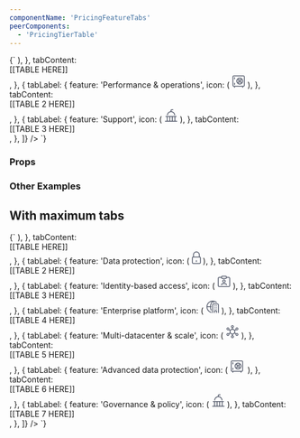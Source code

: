 ```yaml
---
componentName: 'PricingFeatureTabs'
peerComponents:
  - 'PricingTierTable'
---
```


<LiveComponent>
  {`
    <PricingFeatureTabs
      features={[
        {
          tabLabel: {
            feature: 'Self-service infrastructure',
            icon: (
              <svg width="24" height="24" viewBox="0 0 24 24" fill="none" xmlns="http://www.w3.org/2000/svg">
                <path fill-rule="evenodd" clip-rule="evenodd" d="M12 0.5C10.6193 0.5 9.5 1.61929 9.5 3C9.5 4.11937 10.2357 5.06692 11.2499 5.38552V7.05589C9.92107 7.25582 8.76407 7.97873 7.99456 9.00681L6.26369 8.06238C6.41528 7.73995 6.5 7.37987 6.5 7C6.5 5.61929 5.38071 4.5 4 4.5C2.61929 4.5 1.5 5.61929 1.5 7C1.5 8.38071 2.61929 9.5 4 9.5C4.43597 9.5 4.84587 9.3884 5.2027 9.19222L7.28615 10.329C7.10072 10.8521 6.9999 11.4148 6.9999 12C6.9999 12.6154 7.11139 13.2059 7.31552 13.7516L5.54848 15.0372C5.12267 14.7008 4.58478 14.5 4 14.5C2.61929 14.5 1.5 15.6193 1.5 17C1.5 18.3807 2.61929 19.5 4 19.5C5.38071 19.5 6.5 18.3807 6.5 17C6.5 16.7486 6.4629 16.5059 6.39389 16.2771L8.05315 15.0699C8.82218 16.0572 9.95438 16.7492 11.2499 16.9441V18.6145C10.2357 18.9331 9.5 19.8806 9.5 21C9.5 22.3807 10.6193 23.5 12 23.5C13.3807 23.5 14.5 22.3807 14.5 21C14.5 19.8806 13.7642 18.933 12.7499 18.6144V16.9441C14.0454 16.7492 15.1776 16.0572 15.9466 15.0699L17.6061 16.2772C17.5371 16.506 17.5 16.7487 17.5 17C17.5 18.3807 18.6193 19.5 20 19.5C21.3807 19.5 22.5 18.3807 22.5 17C22.5 15.6193 21.3807 14.5 20 14.5C19.4152 14.5 18.8772 14.7008 18.4514 15.0372L16.6843 13.7516C16.8884 13.2059 16.9999 12.6154 16.9999 12C16.9999 11.4148 16.8991 10.8521 16.7136 10.329L18.7972 9.19217C19.154 9.38838 19.564 9.5 20 9.5C21.3807 9.5 22.5 8.38071 22.5 7C22.5 5.61929 21.3807 4.5 20 4.5C18.6193 4.5 17.5 5.61929 17.5 7C17.5 7.37983 17.5847 7.73988 17.7363 8.06229L16.0052 9.00681C15.2357 7.97873 14.0787 7.25582 12.7499 7.05589V5.38558C13.7642 5.06705 14.5 4.11945 14.5 3C14.5 1.61929 13.3807 0.5 12 0.5ZM11 3C11 2.44772 11.4477 2 12 2C12.5523 2 13 2.44772 13 3C13 3.55228 12.5523 4 12 4C11.4477 4 11 3.55228 11 3ZM4 6C3.44772 6 3 6.44772 3 7C3 7.55228 3.44772 8 4 8C4.55228 8 5 7.55228 5 7C5 6.44772 4.55228 6 4 6ZM4 16C3.44772 16 3 16.4477 3 17C3 17.5523 3.44772 18 4 18C4.55228 18 5 17.5523 5 17C5 16.4477 4.55228 16 4 16ZM11 21C11 20.4477 11.4477 20 12 20C12.5523 20 13 20.4477 13 21C13 21.5523 12.5523 22 12 22C11.4477 22 11 21.5523 11 21ZM20 16C19.4477 16 19 16.4477 19 17C19 17.5523 19.4477 18 20 18C20.5523 18 21 17.5523 21 17C21 16.4477 20.5523 16 20 16ZM20 6C19.4477 6 19 6.44772 19 7C19 7.55228 19.4477 8 20 8C20.5523 8 21 7.55228 21 7C21 6.44772 20.5523 6 20 6ZM8.91044 10.3534C9.50063 9.24888 10.6634 8.5 11.9999 8.5C13.3364 8.5 14.4992 9.24888 15.0894 10.3534C15.3512 10.8434 15.4999 11.4032 15.4999 12C15.4999 12.5968 15.3512 13.1566 15.0894 13.6466C14.4992 14.7511 13.3364 15.5 11.9999 15.5C10.6634 15.5 9.50063 14.7511 8.91044 13.6466C8.64864 13.1566 8.4999 12.5968 8.4999 12C8.4999 11.4032 8.64864 10.8434 8.91044 10.3534Z" fill="#5B6171"/>
              </svg>
            ),
          },
          tabContent: <div>[[TABLE HERE]]</div>,
        },
        {
          tabLabel: {
            feature: 'Performance & operations',
            icon: (
              <svg
                width="24"
                height="24"
                viewBox="0 0 24 24"
                fill="none"
                xmlns="http://www.w3.org/2000/svg"
              >
                <path
                  fill-rule="evenodd"
                  clip-rule="evenodd"
                  d="M8 12C8 8.68629 10.6863 6 14 6C17.3137 6 20 8.68629 20 12C20 15.3137 17.3137 18 14 18C10.6863 18 8 15.3137 8 12ZM10.3319 9.3926C9.80809 10.1282 9.5 11.0281 9.5 12C9.5 12.9719 9.80809 13.8718 10.3319 14.6074L11.7829 13.1564C11.6022 12.8106 11.5 12.4172 11.5 12C11.5 11.5828 11.6022 11.1894 11.7829 10.8436L10.3319 9.3926ZM11.3926 8.33194L12.8436 9.78295C13.1894 9.60221 13.5828 9.5 14 9.5C14.4172 9.5 14.8106 9.60221 15.1564 9.78295L16.6074 8.33194C15.8718 7.80809 14.9719 7.5 14 7.5C13.0281 7.5 12.1282 7.80809 11.3926 8.33194ZM12.8436 14.2171L11.3926 15.6681C12.1282 16.1919 13.0281 16.5 14 16.5C14.9719 16.5 15.8718 16.1919 16.6074 15.6681L15.1564 14.2171C14.8106 14.3978 14.4172 14.5 14 14.5C13.5828 14.5 13.1894 14.3978 12.8436 14.2171ZM18.5 12C18.5 12.9719 18.1919 13.8718 17.6681 14.6074L16.2171 13.1564C16.3978 12.8106 16.5 12.4172 16.5 12C16.5 11.5828 16.3978 11.1894 16.2171 10.8436L17.6681 9.3926C18.1919 10.1282 18.5 11.0281 18.5 12ZM13 12C13 11.4477 13.4477 11 14 11C14.5523 11 15 11.4477 15 12C15 12.5523 14.5523 13 14 13C13.4477 13 13 12.5523 13 12Z"
                  fill="#5B6171"
                />
                <path
                  d="M4.75 5C5.16421 5 5.5 5.33579 5.5 5.75V8.25C5.5 8.66421 5.16421 9 4.75 9C4.33579 9 4 8.66421 4 8.25L4 5.75C4 5.33579 4.33579 5 4.75 5Z"
                  fill="#5B6171"
                />
                <path
                  d="M5.5 15.75C5.5 15.3358 5.16421 15 4.75 15C4.33579 15 4 15.3358 4 15.75L4 18.25C4 18.6642 4.33579 19 4.75 19C5.16421 19 5.5 18.6642 5.5 18.25V15.75Z"
                  fill="#5B6171"
                />
                <path
                  fill-rule="evenodd"
                  clip-rule="evenodd"
                  d="M1 4.75C1 3.23122 2.23122 2 3.75 2H20.25C21.7688 2 23 3.23122 23 4.75V19.25C23 20.7688 21.7688 22 20.25 22H20.125V23C20.125 23.4832 19.7332 23.875 19.25 23.875C18.7668 23.875 18.375 23.4832 18.375 23V22H5.625V23C5.625 23.4832 5.23325 23.875 4.75 23.875C4.26675 23.875 3.875 23.4832 3.875 23V22H3.75C2.23122 22 1 20.7688 1 19.25V4.75ZM3.75 3.5C3.05964 3.5 2.5 4.05964 2.5 4.75V19.25C2.5 19.9404 3.05964 20.5 3.75 20.5H20.25C20.9404 20.5 21.5 19.9404 21.5 19.25V4.75C21.5 4.05964 20.9404 3.5 20.25 3.5H3.75Z"
                  fill="#5B6171"
                />
              </svg>
            ),
          },
          tabContent: <div>[[TABLE 2 HERE]]</div>,
        },
        {
          tabLabel: {
            feature: 'Support',
            icon: (
              <svg
                width="24"
                height="24"
                viewBox="0 0 24 24"
                fill="none"
                xmlns="http://www.w3.org/2000/svg"
              >
                <path
                  d="M11.25 2.75C11.25 1.7835 12.0335 1 13 1H15.25C15.6642 1 16 1.33579 16 1.75C16 2.16421 15.6642 2.5 15.25 2.5H13C12.8619 2.5 12.75 2.61193 12.75 2.75V4.5C12.75 4.51282 12.7497 4.52556 12.749 4.53822C16.2187 4.8943 18.9628 7.69687 19.2289 11.1929C19.2603 11.6059 18.951 11.9662 18.5379 11.9976C18.1249 12.0291 17.7646 11.7197 17.7332 11.3067C17.5073 8.33859 15.0264 6 12 6C8.97359 6 6.49267 8.33859 6.26679 11.3067C6.23536 11.7197 5.87506 12.0291 5.46205 11.9976C5.04903 11.9662 4.73969 11.6059 4.77112 11.1929C5.03717 7.69686 7.78133 4.8943 11.251 4.53822C11.2503 4.52556 11.25 4.51282 11.25 4.5V2.75Z"
                  fill="#5B6171"
                />
                <path
                  fill-rule="evenodd"
                  clip-rule="evenodd"
                  d="M2 13.75C2 13.3358 2.33579 13 2.75 13H21.25C21.6642 13 22 13.3358 22 13.75C22 14.1642 21.6642 14.5 21.25 14.5H19.5V21.5H22.25C22.6642 21.5 23 21.8358 23 22.25C23 22.6642 22.6642 23 22.25 23H1.75C1.33579 23 1 22.6642 1 22.25C1 21.8358 1.33579 21.5 1.75 21.5H4.5L4.5 14.5H2.75C2.33579 14.5 2 14.1642 2 13.75ZM6 21.5H9L9 14.5H6L6 21.5ZM13.5 21.5V14.5H10.5V21.5H13.5ZM15 21.5H18V14.5H15V21.5Z"
                  fill="#5B6171"
                />
              </svg>
            ),
          },
          tabContent: <div>[[TABLE 3 HERE]]</div>,
        },
      ]}
    />
  `}
</LiveComponent>

### Props
<PropsTable props={componentProps} />

### Other Examples
## With maximum tabs
<LiveComponent>
  {`
    <PricingFeatureTabs
      features={[
        {
          tabLabel: {
            feature: 'Secrets management',
            icon: (
              <svg width="24" height="24" viewBox="0 0 24 24" fill="none" xmlns="http://www.w3.org/2000/svg">
                <path fill-rule="evenodd" clip-rule="evenodd" d="M13.8804 5.8769C14.4484 5.30886 15.2024 5 16.0015 5C16.3977 5 16.7854 5.07869 17.149 5.23028C18.2692 5.69772 19 6.78356 19 8.00326C19 8.78989 18.6791 9.55859 18.1252 10.1172C17.5603 10.6868 16.8019 11 16.0015 11C14.7817 11 13.6968 10.2686 13.2298 9.14824L13.2288 9.1459C12.766 8.02477 13.0162 6.73784 13.8804 5.8769ZM14.9407 6.93789C15.2252 6.65323 15.5968 6.5 16.0015 6.5C16.1972 6.5 16.389 6.53862 16.5719 6.61481C17.1373 6.85086 17.5 7.39315 17.5 8.00326C17.5 8.38878 17.3393 8.77945 17.0601 9.06097C16.779 9.34442 16.405 9.5 16.0015 9.5C15.3928 9.5 14.8511 9.13791 14.6148 8.57232C14.3821 8.0072 14.5093 7.3674 14.9394 6.93923L14.9407 6.93789Z" fill="#5B6171"/>
                <path fill-rule="evenodd" clip-rule="evenodd" d="M14.3068 1.06813C14.6468 1.02124 14.9908 1 15.3281 1C17.3769 1 19.3082 1.79875 20.7568 3.24706C22.4363 4.92973 23.2482 7.33566 22.9332 9.69108L22.933 9.69221C22.6144 12.0472 21.1956 14.1558 19.1325 15.334C17.9734 15.9957 16.657 16.3464 15.3216 16.3464C14.4463 16.3464 13.5891 16.1981 12.7694 15.9092L11.7294 16.949C11.5035 17.1852 11.1899 17.3181 10.8655 17.3181H9.60068V18.3921L9.60052 18.4076C9.59327 18.7574 9.45539 19.0826 9.21789 19.3337L9.21073 19.3413C8.95176 19.6075 8.5975 19.749 8.2404 19.749H7.15626V20.9691C7.16695 21.2922 7.0462 21.5992 6.82481 21.8358C6.82114 21.8398 6.81743 21.8436 6.81368 21.8475C6.8116 21.8496 6.8095 21.8517 6.80738 21.8539L5.88068 22.7804C5.74004 22.921 5.5493 23 5.35041 23H1.75C1.33579 23 1 22.6642 1 22.25V18.6342C1 18.4352 1.07904 18.2445 1.21973 18.1038L8.08886 11.2361C7.35311 9.14539 7.55505 6.80144 8.66144 4.8674C9.84258 2.80247 11.9509 1.38369 14.3068 1.06813ZM14.5104 2.55424C14.7769 2.51744 15.0525 2.5 15.3281 2.5C16.9794 2.5 18.5289 3.14105 19.6958 4.30736C21.0451 5.65929 21.6996 7.59926 21.4464 9.49221C21.1899 11.3852 20.045 13.0855 18.3887 14.0314C17.4554 14.5642 16.3952 14.8464 15.3216 14.8464C14.4957 14.8464 13.69 14.6826 12.9248 14.3622C12.8226 14.3194 12.7132 14.2975 12.6028 14.2975C12.3506 14.2975 12.1556 14.4018 12.0209 14.5365L10.739 15.8181H9.13481C8.55672 15.8181 8.10068 16.2887 8.10068 16.8522V18.249H6.69039C6.11258 18.249 5.65626 18.7194 5.65626 19.2831V20.8836L5.0398 21.5H2.5V18.9449L9.45522 11.9912C9.68204 11.7643 9.7756 11.4063 9.63416 11.0762C8.89293 9.31246 9.01492 7.27032 9.96346 5.6122C10.913 3.95214 12.6143 2.8078 14.5072 2.55468L14.5104 2.55424Z" fill="#5B6171"/>
              </svg>
            ),
          },
          tabContent: <div>[[TABLE HERE]]</div>,
        },
        {
          tabLabel: {
            feature: 'Data protection',
            icon: (
              <svg width="16" height="22" viewBox="0 0 16 22" fill="none" xmlns="http://www.w3.org/2000/svg">
                <path d="M8 15.25C8.41421 15.25 8.75 15.5858 8.75 16V18C8.75 18.4142 8.41421 18.75 8 18.75C7.58579 18.75 7.25 18.4142 7.25 18V16C7.25 15.5858 7.58579 15.25 8 15.25Z" fill="#5B6171"/>
                <path fill-rule="evenodd" clip-rule="evenodd" d="M2 9.10352V5.75C2 4.21287 2.64149 2.74656 3.77045 1.67136C4.89816 0.597351 6.42019 0 8 0C9.57981 0 11.1018 0.597351 12.2296 1.67136C13.3585 2.74656 14 4.21287 14 5.75V9.10352C15.1543 9.42998 16 10.4912 16 11.75V19.25C16 20.7688 14.7688 22 13.25 22H2.75C1.23122 22 0 20.7688 0 19.25V11.75C0 10.4912 0.845748 9.42998 2 9.10352ZM4.80493 2.75757C5.64635 1.95622 6.79504 1.5 8 1.5C9.20496 1.5 10.3536 1.95622 11.1951 2.75757C12.0352 3.55774 12.5 4.63496 12.5 5.75V9H3.5V5.75C3.5 4.63496 3.96475 3.55774 4.80493 2.75757ZM13.25 10.5H2.75C2.05964 10.5 1.5 11.0596 1.5 11.75V19.25C1.5 19.9404 2.05964 20.5 2.75 20.5H13.25C13.9404 20.5 14.5 19.9404 14.5 19.25V11.75C14.5 11.0596 13.9404 10.5 13.25 10.5Z" fill="#5B6171"/>
              </svg>
            ),
          },
          tabContent: <div>[[TABLE 2 HERE]]</div>,
        },
        {
          tabLabel: {
            feature: 'Identity-based access',
            icon: (
              <svg width="24" height="24" viewBox="0 0 24 24" fill="none" xmlns="http://www.w3.org/2000/svg">
                <path d="M7.85837 14.7896C8.40054 14.2794 9.12668 14 9.875 14H14.125C14.8733 14 15.5995 14.2794 16.1416 14.7896C16.6853 15.3014 17 16.0055 17 16.75V17.25C17 17.6642 16.6642 18 16.25 18C15.8358 18 15.5 17.6642 15.5 17.25V16.75C15.5 16.4337 15.3669 16.1204 15.1136 15.8819C14.8587 15.6421 14.5038 15.5 14.125 15.5H9.875C9.49615 15.5 9.14128 15.6421 8.88642 15.8819C8.6331 16.1204 8.5 16.4337 8.5 16.75V17.25C8.5 17.6642 8.16421 18 7.75 18C7.33579 18 7 17.6642 7 17.25V16.75C7 16.0055 7.31466 15.3014 7.85837 14.7896Z" fill="#5B6171"/>
                <path fill-rule="evenodd" clip-rule="evenodd" d="M12 7.5C10.3431 7.5 9 8.84315 9 10.5C9 12.1569 10.3431 13.5 12 13.5C13.6569 13.5 15 12.1569 15 10.5C15 8.84315 13.6569 7.5 12 7.5ZM10.5 10.5C10.5 9.67157 11.1716 9 12 9C12.8284 9 13.5 9.67157 13.5 10.5C13.5 11.3284 12.8284 12 12 12C11.1716 12 10.5 11.3284 10.5 10.5Z" fill="#5B6171"/>
                <path fill-rule="evenodd" clip-rule="evenodd" d="M8.75 1C7.7835 1 7 1.7835 7 2.75V3H3.75C2.23122 3 1 4.23122 1 5.75V18.25C1 19.7688 2.23122 21 3.75 21H20.25C21.7688 21 23 19.7688 23 18.25V5.75C23 4.23122 21.7688 3 20.25 3H17V2.75C17 1.7835 16.2165 1 15.25 1H8.75ZM17 4.5H20.25C20.9404 4.5 21.5 5.05964 21.5 5.75V18.25C21.5 18.9404 20.9404 19.5 20.25 19.5H3.75C3.05964 19.5 2.5 18.9404 2.5 18.25V5.75C2.5 5.05964 3.05964 4.5 3.75 4.5H7V4.75C7 5.7165 7.7835 6.5 8.75 6.5H15.25C16.2165 6.5 17 5.7165 17 4.75V4.5ZM8.5 4.75C8.5 4.88807 8.61193 5 8.75 5H15.25C15.3881 5 15.5 4.88807 15.5 4.75V2.75C15.5 2.61193 15.3881 2.5 15.25 2.5H8.75C8.61193 2.5 8.5 2.61193 8.5 2.75V4.75Z" fill="#5B6171"/>
              </svg>
            ),
          },
          tabContent: <div>[[TABLE 3 HERE]]</div>,
        },
        {
          tabLabel: {
            feature: 'Enterprise platform',
            icon: (
              <svg width="24" height="24" viewBox="0 0 24 24" fill="none" xmlns="http://www.w3.org/2000/svg">
                <path fill-rule="evenodd" clip-rule="evenodd" d="M13.6731 2.64676C15.3927 2.95213 16.9517 3.72 18.2184 4.81775C18.5314 5.08903 19.0051 5.05518 19.2764 4.74215C19.5476 4.42913 19.5138 3.95546 19.2008 3.68419C17.2716 2.01239 14.7531 1 12 1C5.92487 1 1 5.92487 1 12C1 17.0558 4.4102 21.3132 9.05447 22.601C9.45362 22.7117 9.86692 22.4778 9.9776 22.0787C10.0883 21.6795 9.85444 21.2662 9.45528 21.1555C5.59784 20.0859 2.72782 16.6433 2.51293 12.5H7.267C7.36387 14.47 7.8056 16.3924 8.55853 18.1802C8.7193 18.5619 9.15909 18.741 9.54083 18.5802C9.92257 18.4195 10.1017 17.9797 9.94092 17.5979C9.26515 15.9934 8.8645 14.2687 8.76899 12.5H9.25C9.66421 12.5 10 12.1642 10 11.75C10 11.3358 9.66421 11 9.25 11H8.8042C9.06148 8.03876 10.1747 5.22331 12 2.91572C12.4318 3.46161 12.8237 4.03593 13.174 4.63392C13.3833 4.99135 13.8427 5.1114 14.2002 4.90207C14.5576 4.69274 14.6777 4.23329 14.4683 3.87587C14.2219 3.45518 13.9567 3.04501 13.6731 2.64676ZM10.3268 2.64688C6.19937 3.38029 2.99359 6.77886 2.552 11H7.29905C7.53793 7.97967 8.58789 5.0891 10.3268 2.64688Z" fill="#5B6171"/>
                <path d="M11 8.75C11 7.23122 12.2312 6 13.75 6H20.25C21.7688 6 23 7.23122 23 8.75V22.25C23 22.6642 22.6642 23 22.25 23C21.8358 23 21.5 22.6642 21.5 22.25V8.75C21.5 8.05964 20.9404 7.5 20.25 7.5H13.75C13.0596 7.5 12.5 8.05964 12.5 8.75V22.25C12.5 22.6642 12.1642 23 11.75 23C11.3358 23 11 22.6642 11 22.25V8.75Z" fill="#5B6171"/>
                <path d="M15.75 18C15.0596 18 14.5 18.5596 14.5 19.25V22.25C14.5 22.6642 14.8358 23 15.25 23C15.6642 23 16 22.6642 16 22.25V19.5H18V22.25C18 22.6642 18.3358 23 18.75 23C19.1642 23 19.5 22.6642 19.5 22.25V19.25C19.5 18.5596 18.9404 18 18.25 18H15.75Z" fill="#5B6171"/>
                <path d="M14.5 12.75C14.5 12.3358 14.8358 12 15.25 12H15.75C16.1642 12 16.5 12.3358 16.5 12.75C16.5 13.1642 16.1642 13.5 15.75 13.5H15.25C14.8358 13.5 14.5 13.1642 14.5 12.75Z" fill="#5B6171"/>
                <path d="M18.25 12C17.8358 12 17.5 12.3358 17.5 12.75C17.5 13.1642 17.8358 13.5 18.25 13.5H18.75C19.1642 13.5 19.5 13.1642 19.5 12.75C19.5 12.3358 19.1642 12 18.75 12H18.25Z" fill="#5B6171"/>
                <path d="M14.5 9.75C14.5 9.33579 14.8358 9 15.25 9H15.75C16.1642 9 16.5 9.33579 16.5 9.75C16.5 10.1642 16.1642 10.5 15.75 10.5H15.25C14.8358 10.5 14.5 10.1642 14.5 9.75Z" fill="#5B6171"/>
                <path d="M18.25 9C17.8358 9 17.5 9.33579 17.5 9.75C17.5 10.1642 17.8358 10.5 18.25 10.5H18.75C19.1642 10.5 19.5 10.1642 19.5 9.75C19.5 9.33579 19.1642 9 18.75 9H18.25Z" fill="#5B6171"/>
                <path d="M14.5 15.75C14.5 15.3358 14.8358 15 15.25 15H15.75C16.1642 15 16.5 15.3358 16.5 15.75C16.5 16.1642 16.1642 16.5 15.75 16.5H15.25C14.8358 16.5 14.5 16.1642 14.5 15.75Z" fill="#5B6171"/>
                <path d="M18.25 15C17.8358 15 17.5 15.3358 17.5 15.75C17.5 16.1642 17.8358 16.5 18.25 16.5H18.75C19.1642 16.5 19.5 16.1642 19.5 15.75C19.5 15.3358 19.1642 15 18.75 15H18.25Z" fill="#5B6171"/>
              </svg>
            ),
          },
          tabContent: <div>[[TABLE 4 HERE]]</div>,
        },
        {
          tabLabel: {
            feature: 'Multi-datacenter & scale',
            icon: (
              <svg width="24" height="24" viewBox="0 0 24 24" fill="none" xmlns="http://www.w3.org/2000/svg">
                <path fill-rule="evenodd" clip-rule="evenodd" d="M12 0.5C10.6193 0.5 9.5 1.61929 9.5 3C9.5 4.11937 10.2357 5.06692 11.2499 5.38552V7.05589C9.92107 7.25582 8.76407 7.97873 7.99456 9.00681L6.26369 8.06238C6.41528 7.73995 6.5 7.37987 6.5 7C6.5 5.61929 5.38071 4.5 4 4.5C2.61929 4.5 1.5 5.61929 1.5 7C1.5 8.38071 2.61929 9.5 4 9.5C4.43597 9.5 4.84587 9.3884 5.2027 9.19222L7.28615 10.329C7.10072 10.8521 6.9999 11.4148 6.9999 12C6.9999 12.6154 7.11139 13.2059 7.31552 13.7516L5.54848 15.0372C5.12267 14.7008 4.58478 14.5 4 14.5C2.61929 14.5 1.5 15.6193 1.5 17C1.5 18.3807 2.61929 19.5 4 19.5C5.38071 19.5 6.5 18.3807 6.5 17C6.5 16.7486 6.4629 16.5059 6.39389 16.2771L8.05315 15.0699C8.82218 16.0572 9.95438 16.7492 11.2499 16.9441V18.6145C10.2357 18.9331 9.5 19.8806 9.5 21C9.5 22.3807 10.6193 23.5 12 23.5C13.3807 23.5 14.5 22.3807 14.5 21C14.5 19.8806 13.7642 18.933 12.7499 18.6144V16.9441C14.0454 16.7492 15.1776 16.0572 15.9466 15.0699L17.6061 16.2772C17.5371 16.506 17.5 16.7487 17.5 17C17.5 18.3807 18.6193 19.5 20 19.5C21.3807 19.5 22.5 18.3807 22.5 17C22.5 15.6193 21.3807 14.5 20 14.5C19.4152 14.5 18.8772 14.7008 18.4514 15.0372L16.6843 13.7516C16.8884 13.2059 16.9999 12.6154 16.9999 12C16.9999 11.4148 16.8991 10.8521 16.7136 10.329L18.7972 9.19217C19.154 9.38838 19.564 9.5 20 9.5C21.3807 9.5 22.5 8.38071 22.5 7C22.5 5.61929 21.3807 4.5 20 4.5C18.6193 4.5 17.5 5.61929 17.5 7C17.5 7.37983 17.5847 7.73988 17.7363 8.06229L16.0052 9.00681C15.2357 7.97873 14.0787 7.25582 12.7499 7.05589V5.38558C13.7642 5.06705 14.5 4.11945 14.5 3C14.5 1.61929 13.3807 0.5 12 0.5ZM11 3C11 2.44772 11.4477 2 12 2C12.5523 2 13 2.44772 13 3C13 3.55228 12.5523 4 12 4C11.4477 4 11 3.55228 11 3ZM4 6C3.44772 6 3 6.44772 3 7C3 7.55228 3.44772 8 4 8C4.55228 8 5 7.55228 5 7C5 6.44772 4.55228 6 4 6ZM4 16C3.44772 16 3 16.4477 3 17C3 17.5523 3.44772 18 4 18C4.55228 18 5 17.5523 5 17C5 16.4477 4.55228 16 4 16ZM11 21C11 20.4477 11.4477 20 12 20C12.5523 20 13 20.4477 13 21C13 21.5523 12.5523 22 12 22C11.4477 22 11 21.5523 11 21ZM20 16C19.4477 16 19 16.4477 19 17C19 17.5523 19.4477 18 20 18C20.5523 18 21 17.5523 21 17C21 16.4477 20.5523 16 20 16ZM20 6C19.4477 6 19 6.44772 19 7C19 7.55228 19.4477 8 20 8C20.5523 8 21 7.55228 21 7C21 6.44772 20.5523 6 20 6ZM8.91044 10.3534C9.50063 9.24888 10.6634 8.5 11.9999 8.5C13.3364 8.5 14.4992 9.24888 15.0894 10.3534C15.3512 10.8434 15.4999 11.4032 15.4999 12C15.4999 12.5968 15.3512 13.1566 15.0894 13.6466C14.4992 14.7511 13.3364 15.5 11.9999 15.5C10.6634 15.5 9.50063 14.7511 8.91044 13.6466C8.64864 13.1566 8.4999 12.5968 8.4999 12C8.4999 11.4032 8.64864 10.8434 8.91044 10.3534Z" fill="#5B6171"/>
              </svg>
            ),
          },
          tabContent: <div>[[TABLE 5 HERE]]</div>,
        },
        {
          tabLabel: {
            feature: 'Advanced data protection',
            icon: (
              <svg width="27" height="24" viewBox="0 0 27 24" fill="none" xmlns="http://www.w3.org/2000/svg">
                <path fill-rule="evenodd" clip-rule="evenodd" d="M8 12C8 8.68629 10.6863 6 14 6C17.3137 6 20 8.68629 20 12C20 15.3137 17.3137 18 14 18C10.6863 18 8 15.3137 8 12ZM10.3319 9.3926C9.80809 10.1282 9.5 11.0281 9.5 12C9.5 12.9719 9.80809 13.8718 10.3319 14.6074L11.7829 13.1564C11.6022 12.8106 11.5 12.4172 11.5 12C11.5 11.5828 11.6022 11.1894 11.7829 10.8436L10.3319 9.3926ZM11.3926 8.33194L12.8436 9.78295C13.1894 9.60221 13.5828 9.5 14 9.5C14.4172 9.5 14.8106 9.60221 15.1564 9.78295L16.6074 8.33194C15.8718 7.80809 14.9719 7.5 14 7.5C13.0281 7.5 12.1282 7.80809 11.3926 8.33194ZM12.8436 14.2171L11.3926 15.6681C12.1282 16.1919 13.0281 16.5 14 16.5C14.9719 16.5 15.8718 16.1919 16.6074 15.6681L15.1564 14.2171C14.8106 14.3978 14.4172 14.5 14 14.5C13.5828 14.5 13.1894 14.3978 12.8436 14.2171ZM18.5 12C18.5 12.9719 18.1919 13.8718 17.6681 14.6074L16.2171 13.1564C16.3978 12.8106 16.5 12.4172 16.5 12C16.5 11.5828 16.3978 11.1894 16.2171 10.8436L17.6681 9.3926C18.1919 10.1282 18.5 11.0281 18.5 12ZM13 12C13 11.4477 13.4477 11 14 11C14.5523 11 15 11.4477 15 12C15 12.5523 14.5523 13 14 13C13.4477 13 13 12.5523 13 12Z" fill="#5B6171"/>
                <path d="M4.75 5C5.16421 5 5.5 5.33579 5.5 5.75V8.25C5.5 8.66421 5.16421 9 4.75 9C4.33579 9 4 8.66421 4 8.25L4 5.75C4 5.33579 4.33579 5 4.75 5Z" fill="#5B6171"/>
                <path d="M5.5 15.75C5.5 15.3358 5.16421 15 4.75 15C4.33579 15 4 15.3358 4 15.75L4 18.25C4 18.6642 4.33579 19 4.75 19C5.16421 19 5.5 18.6642 5.5 18.25V15.75Z" fill="#5B6171"/>
                <path fill-rule="evenodd" clip-rule="evenodd" d="M1 4.75C1 3.23122 2.23122 2 3.75 2H20.25C21.7688 2 23 3.23122 23 4.75V19.25C23 20.7688 21.7688 22 20.25 22H20.125V23C20.125 23.4832 19.7332 23.875 19.25 23.875C18.7668 23.875 18.375 23.4832 18.375 23V22H5.625V23C5.625 23.4832 5.23325 23.875 4.75 23.875C4.26675 23.875 3.875 23.4832 3.875 23V22H3.75C2.23122 22 1 20.7688 1 19.25V4.75ZM3.75 3.5C3.05964 3.5 2.5 4.05964 2.5 4.75V19.25C2.5 19.9404 3.05964 20.5 3.75 20.5H20.25C20.9404 20.5 21.5 19.9404 21.5 19.25V4.75C21.5 4.05964 20.9404 3.5 20.25 3.5H3.75Z" fill="#5B6171"/>
              </svg>
            ),
          },
          tabContent: <div>[[TABLE 6 HERE]]</div>,
        },
        {
          tabLabel: {
            feature: 'Governance & policy',
            icon: (
              <svg width="24" height="24" viewBox="0 0 24 24" fill="none" xmlns="http://www.w3.org/2000/svg">
                <path d="M11.25 2.75C11.25 1.7835 12.0335 1 13 1H15.25C15.6642 1 16 1.33579 16 1.75C16 2.16421 15.6642 2.5 15.25 2.5H13C12.8619 2.5 12.75 2.61193 12.75 2.75V4.5C12.75 4.51282 12.7497 4.52556 12.749 4.53822C16.2187 4.8943 18.9628 7.69687 19.2289 11.1929C19.2603 11.6059 18.951 11.9662 18.5379 11.9976C18.1249 12.0291 17.7646 11.7197 17.7332 11.3067C17.5073 8.33859 15.0264 6 12 6C8.97359 6 6.49267 8.33859 6.26679 11.3067C6.23536 11.7197 5.87506 12.0291 5.46205 11.9976C5.04903 11.9662 4.73969 11.6059 4.77112 11.1929C5.03717 7.69686 7.78133 4.8943 11.251 4.53822C11.2503 4.52556 11.25 4.51282 11.25 4.5V2.75Z" fill="#5B6171"/>
                <path fill-rule="evenodd" clip-rule="evenodd" d="M2 13.75C2 13.3358 2.33579 13 2.75 13H21.25C21.6642 13 22 13.3358 22 13.75C22 14.1642 21.6642 14.5 21.25 14.5H19.5V21.5H22.25C22.6642 21.5 23 21.8358 23 22.25C23 22.6642 22.6642 23 22.25 23H1.75C1.33579 23 1 22.6642 1 22.25C1 21.8358 1.33579 21.5 1.75 21.5H4.5L4.5 14.5H2.75C2.33579 14.5 2 14.1642 2 13.75ZM6 21.5H9L9 14.5H6L6 21.5ZM13.5 21.5V14.5H10.5V21.5H13.5ZM15 21.5H18V14.5H15V21.5Z" fill="#5B6171"/>
              </svg>
            ),
          },
          tabContent: <div>[[TABLE 7 HERE]]</div>,
        },
      ]}
    />
  `}
</LiveComponent>
